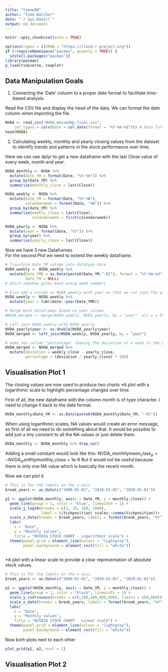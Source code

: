 ```yaml
---
title: "timow98"
author: "Timo Walcher"
date: "`r Sys.Date()`"
output: md_document
---
```


```r
knitr::opts_chunk$set(echo = TRUE)

options(repos = c(CRAN = "https://cloud.r-project.org"))
if (!requireNamespace("pacman", quietly = TRUE)) {
  install.packages("pacman")} 
library(pacman)
p_load(tidyverse, cowplot)
```

## Data Manipulation Goals
1. Converting the ‘Date’ column to a proper date format to facilitate time-based analysis. 
  
Read the CSV file and display the head of the data. We can format the date column when importing the file.
```r
NVDA <- read_csv("NVDA_messedUp_final.csv", 
    col_types = cols(Date = col_date(format = "%Y-%m-%d"))) # Date format
head(NVDA)
```
2. Calculating weekly, monthly and yearly closing values from the dataset to identify trends and patterns in the stock performance over time.

Here we can use dplyr to get a new dataframe with the last Close value of every week, month and year.
```r
NVDA_monthly <- NVDA %>%
  mutate(Date_YM = format(Date, "%Y-%m")) %>%
  group_by(Date_YM) %>%
  summarise(monthly_close = last(Close))

NVDA_weekly <- NVDA %>%
  mutate(Date_YM = format(Date, "%Y-%W"),
         calendarweek = format(Date, "%W")) %>%
  group_by(Date_YM) %>%
  summarise(weekly_close = last(Close),
            calendarweek = first(calendarweek))

NVDA_yearly <- NVDA %>%
  mutate(year = format(Date, "%Y")) %>%
  group_by(year) %>%
  summarise(yearly_close = last(Close))

```
Now we have 3 new Dataframes.  
For the second Plot we need to extend the weekly dataframe.
```r
# Transform Date_YM column into datatype date 
NVDA_weekly <- NVDA_weekly %>%
  mutate(Date_YMD = as.Date(paste0(Date_YM,"-01"), format = "%Y-%W-%d"),
         Date_YM = NULL)
# which somehow gives back wrong week numbers

# Also add a column in NVDA_weekly with year so that we can join the yearly dataframe
NVDA_weekly <- NVDA_weekly %>%
  mutate(year = lubridate::year(Date_YMD))

# Merge both dataframes based on year column
#NVDA_merged <- merge(NVDA_weekly, NVDA_yearly, by = "year", all.x = TRUE, suffixes = c("_weekly", "_yearly"))

# Left join NVDA_weekly with NVDA_yearly
NVDA_yearly$year <- as.double(NVDA_yearly$year) 
NVDA_merged <- left_join(NVDA_weekly, NVDA_yearly, by = "year")

# make new column "percentage" showing the deviation of a week to the yearly average
NVDA_merged <- NVDA_merged %>%
  mutate(deviation = weekly_close - yearly_close,
         percentage = (deviation / yearly_close) * 100)

```

## Visualisation Plot 1
The closing values are now used to produce two charts
*A plot with a logarithmic scale to highlight percentage changes over time.

First of all, the new dataframe with the column month is of type character. I need to change it back to the date format.
```r
NVDA_monthly$Date_YM <- as.Date(paste0(NVDA_monthly$Date_YM, "-01"))
```

When using logarithmic scales, NA values would create an error message, so first of all we need to do something about that. It would be possible to add just a tiny constant to all the NA values or just delete them.
```r
NVDA_monthly <- NVDA_monthly %>% drop_na()
```
Adding a small constant would look like this:
NVDA_monthly$mean_close_p <- NVDA_monthly$monthly_close + 1e-6
But it would not be useful because there is only one NA value which is basically the recent month.

Now we can plot it.
```r
# This is for the labels on the x-axis
break_years <- as.Date(c("2000-01-01", "2010-01-01", "2020-01-01"))

p1 <- ggplot(NVDA_monthly, aes(x = Date_YM, y = monthly_close)) +
  geom_line(group = 1, color = "blue", linewidth = 1) +
  scale_y_log10(breaks = c(1, 10, 100, 1000), 
                label = \(tickposition) scales::comma(tickposition))+
  scale_x_date(breaks = break_years, labels = format(break_years, "%Y"), date_labels = "%Y") +
  labs(
    x = "Date",
    y = "Monthly values",
    title = "NVIDIA STOCK CHART - Logarithmic scale") +
  theme(panel.grid = element_line(colour = "lightgrey"),
        panel.background = element_rect(fill = "white"))
  
```

*A plot with a linear scale to provide a clear representation of absolute stock values.
```r
# This is for the labels on the x-axis
break_years <- as.Date(c("2000-01-01", "2010-01-01", "2020-01-01"))

p2 <- ggplot(NVDA_monthly, aes(x = Date_YM, y = monthly_close)) +
  geom_line(group = 1, color = "black", linewidth = 1) +
  scale_y_continuous(breaks = c(0,200,400,600,800), limits = c(0,800))+
  scale_x_date(breaks = break_years, labels = format(break_years, "%Y"), date_labels = "%Y") +
  labs(
    x = "Date",
    y = "Monthly values",
    title = "NVIDIA STOCK CHART - Linear scale") +
  theme(panel.grid = element_line(colour = "lightgrey"),
        panel.background = element_rect(fill = "white"))
```
Now both plots next to each other
```r
plot_grid(p1, p2, ncol = 2)
```

## Visualisation Plot 2
```r

```

